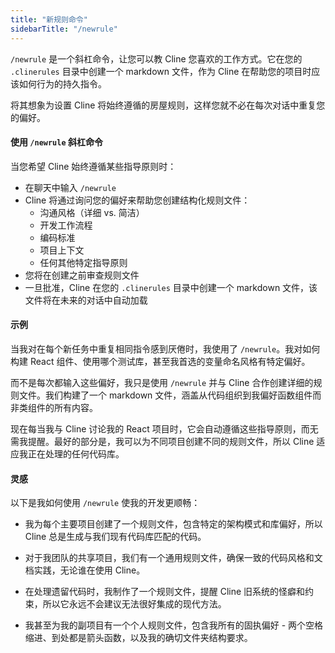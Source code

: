 ```yaml
---
title: "新规则命令"
sidebarTitle: "/newrule"
---
```


`/newrule` 是一个斜杠命令，让您可以教 Cline 您喜欢的工作方式。它在您的 `.clinerules` 目录中创建一个 markdown 文件，作为 Cline 在帮助您的项目时应该如何行为的持久指令。

将其想象为设置 Cline 将始终遵循的房屋规则，这样您就不必在每次对话中重复您的偏好。

#### 使用 `/newrule` 斜杠命令

当您希望 Cline 始终遵循某些指导原则时：

-   在聊天中输入 `/newrule`
-   Cline 将通过询问您的偏好来帮助您创建结构化规则文件：
    -   沟通风格（详细 vs. 简洁）
    -   开发工作流程
    -   编码标准
    -   项目上下文
    -   任何其他特定指导原则
-   您将在创建之前审查规则文件
-   一旦批准，Cline 在您的 `.clinerules` 目录中创建一个 markdown 文件，该文件将在未来的对话中自动加载

#### 示例

当我对在每个新任务中重复相同指令感到厌倦时，我使用了 `/newrule`。我对如何构建 React 组件、使用哪个测试库，甚至我首选的变量命名风格有特定偏好。

而不是每次都输入这些偏好，我只是使用 `/newrule` 并与 Cline 合作创建详细的规则文件。我们构建了一个 markdown 文件，涵盖从代码组织到我偏好函数组件而非类组件的所有内容。

现在每当我与 Cline 讨论我的 React 项目时，它会自动遵循这些指导原则，而无需我提醒。最好的部分是，我可以为不同项目创建不同的规则文件，所以 Cline 适应我正在处理的任何代码库。

#### 灵感

以下是我如何使用 `/newrule` 使我的开发更顺畅：

-   我为每个主要项目创建了一个规则文件，包含特定的架构模式和库偏好，所以 Cline 总是生成与我们现有代码库匹配的代码。

-   对于我团队的共享项目，我们有一个通用规则文件，确保一致的代码风格和文档实践，无论谁在使用 Cline。

-   在处理遗留代码时，我制作了一个规则文件，提醒 Cline 旧系统的怪癖和约束，所以它永远不会建议无法很好集成的现代方法。

-   我甚至为我的副项目有一个个人规则文件，包含我所有的固执偏好 - 两个空格缩进、到处都是箭头函数，以及我的确切文件夹结构要求。
